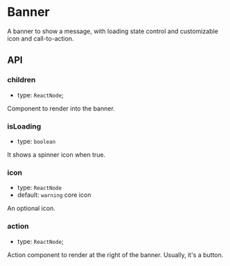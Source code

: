 
<Meta of={BannerStories} />

# Banner
A banner to show a message, with loading state control and customizable icon and call-to-action.

<Canvas withSource="open">
  <Story id="packages-videopress-block-editor-banner--default" />
</Canvas>

## API

### children

- type: `ReactNode`;

Component to render into the banner.

### isLoading

- type: `boolean`

It shows a spinner icon when true.

### icon

- type: `ReactNode`
- default: `warning` core icon

An optional icon.

### action

- type: `ReactNode`;

Action component to render at the right of the banner. Usually, it's a button.
